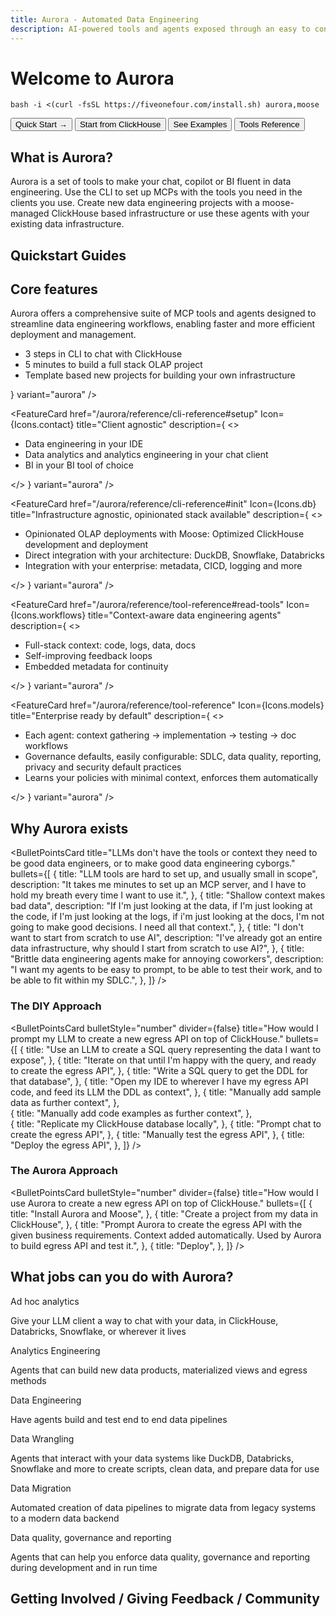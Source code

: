 ```yaml
---
title: Aurora - Automated Data Engineering
description: AI-powered tools and agents exposed through an easy to configure MCP server for data engineering and infrastructure
---
```




# Welcome to Aurora

```
bash -i <(curl -fsSL https://fiveonefour.com/install.sh) aurora,moose
```

<div className="flex flex-col md:flex-row gap-4 my-8">
  <Link href="/aurora/quickstart">
    <Button variant="default">Quick Start →</Button>
  </Link>
  <Link href="/aurora/quickstart/clickhouse-chat">
    <Button variant="secondary">
      Start from ClickHouse
    </Button>
  </Link>
  <Link href="/templates">
    <Button variant="secondary">
      See Examples
    </Button>
  </Link>
  <Link href="/reference/tool-reference">
    <Button variant="outline">
      Tools Reference
    </Button>
  </Link>

</div>

## What is Aurora?

Aurora is a set of tools to make your chat, copilot or BI fluent in data engineering. Use the CLI to set up MCPs with the tools you need in the clients you use. Create new data engineering projects with a moose-managed ClickHouse based infrastructure or use these agents with your existing data infrastructure.

## Quickstart Guides

<FeatureGrid columns={3}>
  <FeatureCard
    href="/aurora/quickstart/clickhouse-chat"
    Icon={Icons.api}
    title="AI Chat with ClickHouse"
    description="
    "
    variant="aurora"
  />
  
  <FeatureCard
    href="/aurora/quickstart/clickhouse-proj#quickstart-analytics-engineering-project-from-clickhouse-playground-or-your-own-clickhouse-database"
    Icon={Icons.contact}
    title="AI analytics engineering on ClickHouse"
    description="
    "
    variant="aurora"
  />
  
  <FeatureCard
    href="/aurora/quickstart/from-template#quickstart-new-complete-local-olap-project-from-template"
    Icon={Icons.db}
    title="AI powered OLAP templates"
    description="
    "
    variant="aurora"
  />

</FeatureGrid>

## Core features
Aurora offers a comprehensive suite of MCP tools and agents designed to streamline data engineering workflows, enabling faster and more efficient deployment and management.

<FeatureGrid columns={1}>
  <FeatureCard
    href="/aurora/quickstart"
    Icon={Icons.api}
    title="CLI based deployment"
    description={
      <>
        <ul>
          <li>3 steps in CLI to chat with ClickHouse</li>
          <li>5 minutes to build a full stack OLAP project</li>
          <li>Template based new projects for building your own infrastructure</li>
        </ul>
      </>
    }
    variant="aurora"
  />
  
  <FeatureCard
    href="/aurora/reference/cli-reference#setup"
    Icon={Icons.contact}
    title="Client agnostic"
    description={
      <>
        <ul>
          <li>Data engineering in your IDE</li>
          <li>Data analytics and analytics engineering in your chat client</li>
          <li>BI in your BI tool of choice</li>
        </ul>
      </>
    }
    variant="aurora"
  />
  
  <FeatureCard
    href="/aurora/reference/cli-reference#init"
    Icon={Icons.db}
    title="Infrastructure agnostic, opinionated stack available"
    description={
      <>
        <ul>
          <li>Opinionated OLAP deployments with Moose: Optimized ClickHouse development and deployment</li>
          <li>Direct integration with your architecture: DuckDB, Snowflake, Databricks</li>
          <li>Integration with your enterprise: metadata, CICD, logging and more</li>
        </ul>
      </>
    }
    variant="aurora"
  />

  <FeatureCard
    href="/aurora/reference/tool-reference#read-tools"
    Icon={Icons.workflows}
    title="Context-aware data engineering agents"
    description={
      <>
        <ul>
          <li>Full-stack context: code, logs, data, docs</li>
          <li>Self-improving feedback loops</li>
          <li>Embedded metadata for continuity</li>
        </ul>
      </>
    }
    variant="aurora"
  />

  <FeatureCard
    href="/aurora/reference/tool-reference"
    Icon={Icons.models}
    title="Enterprise ready by default"
    description={
      <>
        <ul>
          <li>Each agent: context gathering → implementation → testing → doc workflows</li>
          <li>Governance defaults, easily configurable: SDLC, data quality, reporting, privacy and security default practices</li>
          <li>Learns your policies with minimal context, enforces them automatically</li>
        </ul>
      </>
    }
    variant="aurora"
  />

</FeatureGrid>

## Why Aurora exists

<BulletPointsCard
  title="LLMs don't have the tools or context they need to be good data engineers, or to make good data engineering cyborgs."
  bullets={[
    {
      title: "LLM tools are hard to set up, and usually small in scope",
      description: "It takes me minutes to set up an MCP server, and I have to hold my breath every time I want to use it.",
    },
    {
      title: "Shallow context makes bad data",
      description: "If I'm just looking at the data, if I'm just looking at the code, if I'm just looking at the logs, if i'm just looking at the docs, I'm not going to make good decisions. I need all that context.",
    },
    {
      title: "I don't want to start from scratch to use AI",
      description: "I've already got an entire data infrastructure, why should I start from scratch to use AI?",
    },
    {
      title: "Brittle data engineering agents make for annoying coworkers",
      description: "I want my agents to be easy to prompt, to be able to test their work, and to be able to fit within my SDLC.",
    },
  ]}
/>

### The DIY Approach

<BulletPointsCard
  bulletStyle="number"
  divider={false}
  title="How would I prompt my LLM to create a new egress API on top of ClickHouse."
  bullets={[
    {
      title: "Use an LLM to create a SQL query representing the data I want to expose",
    },
    {
      title: "Iterate on that until I'm happy with the query, and ready to create the egress API",
    },
    {
      title: "Write a SQL query to get the DDL for that database",
    },
    {
      title: "Open my IDE to wherever I have my egress API code, and feed its LLM the DDL as context",
    },
    {
      title: "Manually add sample data as further context",
    },   
    {
      title: "Manually add code examples as further context",
    },    
    {
      title: "Replicate my ClickHouse database locally",
    },
    {
      title: "Prompt chat to create the egress API",
    },
    {
      title: "Manually test the egress API",
    },
    {
      title: "Deploy the egress API",
    },
  ]}
/>

### The Aurora Approach

<BulletPointsCard
  bulletStyle="number"
  divider={false}
  title="How would I use Aurora to create a new egress API on top of ClickHouse."
  bullets={[
    {
      title: "Install Aurora and Moose",
    },
    {
      title: "Create a project from my data in ClickHouse",
    },
    {
      title: "Prompt Aurora to create the egress API with the given business requirements. Context added automatically. Used by Aurora to build egress API and test it.",
    },
    {
      title: "Deploy",
    },
  ]}
/>

## What jobs can you do with Aurora?

<div className="my-6 grid grid-cols-1 md:grid-cols-2 lg:grid-cols-3 gap-4">
  <div className="p-5 border border-border rounded-lg bg-muted/30">
    <p className="font-medium text-primary mb-2">Ad hoc analytics</p>
    <p className="text-muted-foreground text-sm">Give your LLM client a way to chat with your data, in ClickHouse, Databricks, Snowflake, or wherever it lives</p>
  </div>
  <div className="p-5 border border-border rounded-lg bg-muted/30">
    <p className="font-medium text-primary mb-2">Analytics Engineering</p>
    <p className="text-muted-foreground text-sm">Agents that can build new data products, materialized views and egress methods</p>
  </div>
  <div className="p-5 border border-border rounded-lg bg-muted/30">
    <p className="font-medium text-primary mb-2">Data Engineering</p>
    <p className="text-muted-foreground text-sm">Have agents build and test end to end data pipelines</p>
  </div>
  <div className="p-5 border border-border rounded-lg bg-muted/30">
    <p className="font-medium text-primary mb-2">Data Wrangling</p>
    <p className="text-muted-foreground text-sm">Agents that interact with your data systems like DuckDB, Databricks, Snowflake and more to create scripts, clean data, and prepare data for use</p>
  </div>
  <div className="p-5 border border-border rounded-lg bg-muted/30">
    <p className="font-medium text-primary mb-2">Data Migration</p>
    <p className="text-muted-foreground text-sm">Automated creation of data pipelines to migrate data from legacy systems to a modern data backend</p>
  </div>
  <div className="p-5 border border-border rounded-lg bg-muted/30">
    <p className="font-medium text-primary mb-2">Data quality, governance and reporting</p>
    <p className="text-muted-foreground text-sm">Agents that can help you enforce data quality, governance and reporting during development and in run time</p>
  </div>
</div>

## Getting Involved / Giving Feedback / Community

<CTACards columns={3}>
  <CTACard
    title="Join our Slack"
    description="Join our community, we'd love to hear from you!"
    ctaLink="https://cal.com/team/514/talk-to-eng"
    ctaLabel="Talk to the Team"
    Icon={Icons.contact}
    variant="aurora"
  />
  <CTACard
    title="Talk to the Aurora Team"
    description="We're always looking to improve Moose and would love to hear from you!"
    ctaLink="https://cal.com/team/514/talk-to-eng"
    ctaLabel="Talk to the Team"
    Icon={Icons.contact}
    variant="aurora"
  />
  <CTACard
    title="GitHub"
    description="Star, check out the code, and contribute on GitHub"
    ctaLink="https://github.com/514-labs/moose"
    ctaLabel="GitHub"
    Icon={Icons.github}
    variant="aurora"
  />

</CTACards>
